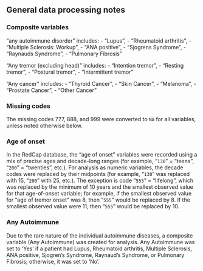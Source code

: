 
## General data processing notes {.appendix}

### Composite variables {.appendix}

"any autoimmune disorder" includes:
    -   "Lupus",
    -   "Rheumatoid arthritis",
    -   "Multiple Sclerosis: Workup",
    -   "ANA positive",
    -   "Sjogrens Syndrome",
    -   "Raynauds Syndrome",
    -   "Pulmonary Fibrosis"
    
"Any tremor (excluding head)" includes:
    -   "Intention tremor",
    -   "Resting tremor",
    -   "Postural tremor",
    -   "Intermittent tremor"
    
"Any cancer" includes:
    -   "Thyroid Cancer",
    -   "Skin Cancer",
    -   "Melanoma",
    -   "Prostate Cancer",
    -   "Other Cancer"

### Missing codes {.appendix}

The missing codes 777, 888, and 999 were converted to `NA` for all variables, unless noted otherwise below.

### Age of onset {.appendix}

In the RedCap database, the "age of onset" variables were recorded using a mix of precise ages and decade-long ranges (for example, "`130`" = "teens", "`200`" = "twenties", etc.). For analysis as numeric variables, the decade codes were replaced by their midpoints (for example, "`130`" was replaced with 15, "`200`" with 25, etc.). The exception is code "`555`" = "lifelong", which was replaced by the minimum of 10 years and the smallest observed value for that age-of-onset variable; for example, if the smallest observed value for "age of tremor onset" was 8, then "`555`" would be replaced by 8. If the smallest observed value were 11, then "`555`" would be replaced by 10.


### Any Autoimmune {.appendix}

Due to the rare nature of the individual autoimmune diseases, a composite 
variable (Any Autoimmune) was created for analysis. 
Any Autoimmune was set to 'Yes' if a patient had Lupus, Rheumatoid arthritis, 
Multiple Sclerosis, ANA positive, Sjogren's Syndrome, Raynaud's Syndrome, 
or Pulmonary Fibrosis; otherwise, it was set to 'No'.
